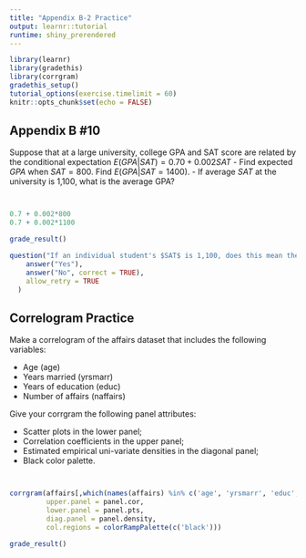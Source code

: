 ```yaml
---
title: "Appendix B-2 Practice"
output: learnr::tutorial
runtime: shiny_prerendered
---
```


```r
library(learnr)
library(gradethis)
library(corrgram)
gradethis_setup()
tutorial_options(exercise.timelimit = 60)
knitr::opts_chunk$set(echo = FALSE)
```

## Appendix B #10

Suppose that at a large university, college GPA and SAT score are related by the conditional expectation $E(GPA|SAT) = 0.70 + 0.002 SAT$
  - Find expected $GPA$ when $SAT = 800$. Find $E(GPA|SAT = 1400)$. 
  - If average $SAT$ at the university is 1,100, what is the average GPA? 

```r

```

```r

```

```r
0.7 + 0.002*800
0.7 + 0.002*1100
```

```r
grade_result() 
```

```r
question("If an individual student's $SAT$ is 1,100, does this mean they will have the same GPA as the previous question?",
    answer("Yes"),
    answer("No", correct = TRUE),
    allow_retry = TRUE
  )
```


## Correlogram Practice

Make a correlogram of the affairs dataset that includes the following variables: 

  - Age (age)
  - Years married (yrsmarr)
  - Years of education (educ)
  - Number of affairs (naffairs)

Give your corrgram the following panel attributes: 
  
  - Scatter plots in the lower panel;
  - Correlation coefficients in the upper panel;
  - Estimated empirical uni-variate densities in the diagonal panel; 
  - Black color palette. 

```r

```

```r

```

```r
corrgram(affairs[,which(names(affairs) %in% c('age', 'yrsmarr', 'educ', 'naffairs'))], 
         upper.panel = panel.cor, 
         lower.panel = panel.pts, 
         diag.panel = panel.density, 
         col.regions = colorRampPalette(c('black'))) 
```

```r
grade_result() 
```
